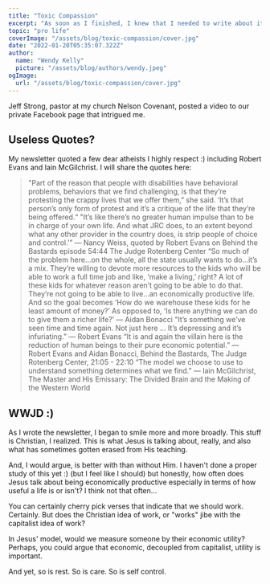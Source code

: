 ```yaml
---
title: "Toxic Compassion"
excerpt: "As soon as I finished, I knew that I needed to write about it in a Christian context."
topic: "pro life"
coverImage: "/assets/blog/toxic-compassion/cover.jpg"
date: "2022-01-20T05:35:07.322Z"
author:
  name: "Wendy Kelly"
  picture: "/assets/blog/authors/wendy.jpeg"
ogImage:
  url: "/assets/blog/toxic-compassion/cover.jpg"
---
```


Jeff Strong, pastor at my church Nelson Covenant, posted a video to our private Facebook page that intrigued me.


## Useless Quotes?

My newsletter quoted a few dear atheists I highly respect :) including Robert Evans and Iain McGilchrist. I will share the quotes here:

> "Part of the reason that people with disabilities have behavioral problems, behaviors that we find challenging, is that they’re protesting the crappy lives that we offer them,” she said. ‘It’s that person’s only form of protest and it’s a critique of the life that they’re being offered.“ "It’s like there’s no greater human impulse than to be in charge of your own life. And what JRC does, to an extent beyond what any other provider in the country does, is strip people of choice and control.’” — Nancy Weiss, quoted by Robert Evans on Behind the Bastards episode 54:44 The Judge Rotenberg Center
> “So much of the problem here…on the whole, all the state usually wants to do…it’s a mix. They’re willing to devote more resources to the kids who will be able to work a full time job and like, ‘make a living,’ right? A lot of these kids for whatever reason aren’t going to be able to do that. They’re not going to be able to live…an economically productive life. And so the goal becomes ‘How do we warehouse these kids for he least amount of money?’ As opposed to, ‘Is there anything we can do to give them a richer life?’
> — Aidan Bonacci "It’s something we’ve seen time and time again. Not just here … It’s depressing and it’s infuriating.”
> — Robert Evans “It is and again the villain here is the reduction of human beings to their pure economic potential.” — Robert Evans and Aidan Bonacci, Behind the Bastards, The Judge Rotenberg Center, 21:05 - 22:10
> “The model we choose to use to understand something determines what we find.” ― Iain McGilchrist, The Master and His Emissary: The Divided Brain and the Making of the Western World

## WWJD :)

As I wrote the newsletter, I began to smile more and more broadly. This stuff is Christian, I realized. This is what Jesus is talking about, really, and also what has sometimes gotten erased from His teaching. 

And, I would argue, is better with than without Him. I haven't done a proper study of this yet :) (but I feel like I should) but honestly, how often does Jesus talk about being economically productive especially in terms of how useful a life is or isn't? I think not that often...

You can certainly cherry pick verses that indicate that we should work. Certainly. But does the Christian idea of work, or "works" jibe with the capitalist idea of work?

In Jesus' model, would we measure someone by their economic utility? Perhaps, you could argue that economic, decoupled from capitalist, utility is important. 

And yet, so is rest. So is care. So is self control. 
